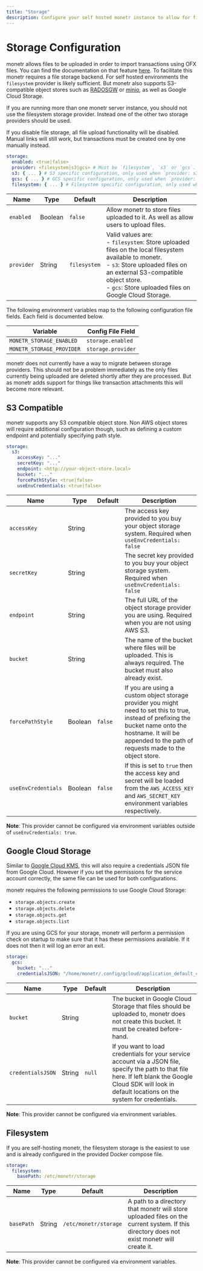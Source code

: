 ```yaml
---
title: "Storage"
description: Configure your self hosted monetr instance to allow for file uploads, letting you import transactions from OFX files.
---
```



# Storage Configuration

monetr allows files to be uploaded in order to import transactions using OFX files. You can find the documentation on
that feature [here](/documentation/use/transactions/uploads). To facilitate this monetr requires a file storage backend.
For self hosted environments the `filesystem` provider is likely sufficient. But monetr also supports S3-compatible
object stores such as [RADOSGW](https://docs.ceph.com/en/squid/radosgw/) or [minio](https://github.com/minio/minio), as
well as Google Cloud Storage.

If you are running more than one monetr server instance, you should not use the filesystem storage provider. Instead one
of the other two storage providers should be used.

If you disable file storage, all file upload functionality will be disabled. Manual links will still work, but
transactions must be created one by one manually instead.

```yaml filename="config.yaml"
storage:
  enabled: <true|false>
  provider: <filesystem|s3|gcs> # Must be `filesystem`, `s3` or `gcs`.
  s3: { ... } # S3 specific configuration, only used when `provider: s3`.
  gcs: { ... } # GCS specific configuration, only used when `provider: gcs`.
  filesystem: { ... } # Filesystem specific configuration, only used when `provider: filesystem`.
```

| **Name**   | **Type** | **Default**  | **Description**                                                                                                                                                                                                                                |
| ---        | ---      | ---          | ---                                                                                                                                                                                                                                            |
| `enabled`  | Boolean  | `false`      | Allow monetr to store files uploaded to it. As well as allow users to upload files.                                                                                                                                                            |
| `provider` | String   | `filesystem` | Valid values are:<br/>- `filesystem`: Store uploaded files on the local filesystem available to monetr.<br/>- `s3`: Store uploaded files on an external S3-compatible object store.<br/>- `gcs`: Store uploaded files on Google Cloud Storage. |

The following environment variables map to the following configuration file fields. Each field is documented below.

| Variable                  | Config File Field  |
| ---                       | ---                |
| `MONETR_STORAGE_ENABLED`  | `storage.enabled`  |
| `MONETR_STORAGE_PROVIDER` | `storage.provider` |

<Callout type="warning">
  monetr does not currently have a way to migrate between storage providers. This should not be a problem immediately as
  the only files currently being uploaded are deleted shortly after they are processed. But as monetr adds support for
  things like transaction attachments this will become more relevant.
</Callout>

## S3 Compatible

monetr supports any S3 compatible object store. Non AWS object stores will require additional configuration though, such
as defining a custom endpoint and potentially specifying path style.

```yaml filename="config.yaml"
storage:
  s3:
    accessKey: "..."
    secretKey: "..."
    endpoint: <http://your-object-store.local>
    bucket: "..."
    forcePathStyle: <true|false>
    useEnvCredentials: <true|false>
```

| **Name**            | **Type** | **Default** | **Description**                                                                                                                                                                                                     |
| ---                 | ---      | ---         | ---                                                                                                                                                                                                                 |
| `accessKey`         | String   |             | The access key provided to you buy your object storage system. Required when `useEnvCredentials: false`                                                                                                             |
| `secretKey`         | String   |             | The secret key provided to you buy your object storage system. Required when `useEnvCredentials: false`                                                                                                             |
| `endpoint`          | String   |             | The full URL of the object storage provider you are using. Required when you are not using AWS S3.                                                                                                                  |
| `bucket`            | String   |             | The name of the bucket where files will be uploaded. This is always required. The bucket must also already exist.                                                                                                   |
| `forcePathStyle`    | Boolean  | `false`     | If you are using a custom object storage provider you might need to set this to true, instead of prefixing the bucket name onto the hostname. It will be appended to the path of requests made to the object store. |
| `useEnvCredentials` | Boolean  | `false`     | If this is set to `true` then the access key and secret will be loaded from the `AWS_ACCESS_KEY` and `AWS_SECRET_KEY` environment variables respectively.                                                           |

**Note**: This provider cannot be configured via environment variables outside of `useEnvCredentials: true`.

## Google Cloud Storage

Similar to [Google Cloud KMS](/documentation/configure/kms/#google-cloud-kms-configuration), this will also require a
credentials JSON file from Google Cloud. However if you set the permissions for the service account correctly, the same
file can be used for both configurations.

monetr requires the following permissions to use Google Cloud Storage:

- `storage.objects.create`
- `storage.objects.delete`
- `storage.objects.get`
- `storage.objects.list`

If you are using GCS for your storage, monetr will perform a permission check on startup to make sure that it has these
permissions available. If it does not then it will log an error an exit.

```yaml filename="config.yaml"
storage:
  gcs:
    bucket: "..."
    credentialsJSON: "/home/monetr/.config/gcloud/application_default_credentials.json" # Example path
```

| **Name**          | **Type** | **Default** | **Description**                                                                                                                                                                                                |
| ---               | ---      | ---         | ---                                                                                                                                                                                                            |
| `bucket`          | String   |             | The bucket in Google Cloud Storage that files should be uploaded to, monetr does not create this bucket. It must be created before-hand.                                                                       |
| `credentialsJSON` | String   | `null`      | If you want to load credentials for your service account via a JSON file, specify the path to that file here. If left blank the Google Cloud SDK will look in default locations on the system for credentials. |

**Note**: This provider cannot be configured via environment variables.

## Filesystem

If you are self-hosting monetr, the filesystem storage is the easiest to use and is already configured in the provided
Docker compose file.

```yaml filename="config.yaml"
storage:
  filesystem:
    basePath: /etc/monetr/storage
```

| **Name**   | **Type** | **Default**           | **Description**                                                                                                                            |
| ---        | ---      | ---                   | ---                                                                                                                                        |
| `basePath` | String   | `/etc/monetr/storage` | A path to a directory that monetr will store uploaded files on the current system. If this directory does not exist monetr will create it. |

**Note**: This provider cannot be configured via environment variables.


